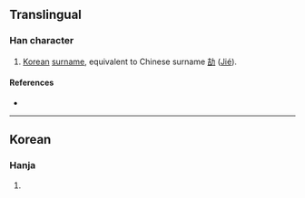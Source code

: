 {{character info}}
==Translingual==

===Han character===
{{Han char|rn=19|rad=力|as=06|sn=8|four=|canj=GRKS|ids=⿱吉力}}

# [[Korean]] [[surname]], equivalent to Chinese surname [[劼]] ([[jié|Jié]]).

====References====
* {{Han ref|kx=0147.231|uh=351B|ud=13595}}

----

==Korean==

===Hanja===
{{ko-hanja|hangeul=할|rv=hal|mr=hal|y=hal}}

# {{rfdef|ko|sort=力06}}